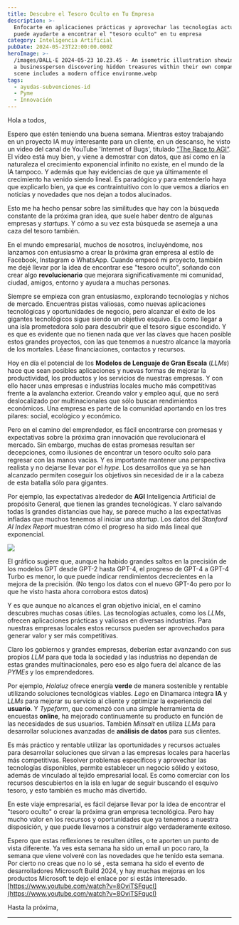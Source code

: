 ```yaml
---
title: Descubre el Tesoro Oculto en Tu Empresa
description: >-
  Enfocarte en aplicaciones prácticas y aprovechar las tecnologías actuales
  puede ayudarte a encontrar el "tesoro oculto" en tu empresa
category: Inteligencia Artificial
pubDate: 2024-05-23T22:00:00.000Z
heroImage: >-
  /images/DALL·E 2024-05-23 10.23.45 - An isometric illustration showing
  a businessperson discovering hidden treasures within their own company. The
  scene includes a modern office environme.webp
tags:
  - ayudas-subvenciones-id
  - Pyme
  - Innovación
---
```


Hola a todos,

Espero que estén teniendo una buena semana. Mientras estoy trabajando en un proyecto IA muy interesante para un cliente, en un descanso, he visto un video del canal de YouTube 'Internet of Bugs', titulado [“The Race to AGI”](https://www.youtube.com/watch?v=nkdZRBFtqSs\&t=12s "The Race of AGI"). El vídeo está muy bien, y viene a demostrar con datos, que así como en la naturaleza el crecimiento exponencial infinito no existe, en el mundo de la IA tampoco. Y además que hay evidencias de que ya últimamente el crecimiento ha venido siendo lineal. Es paradógico y para entenderlo haya que explicarlo bien, ya que es contraintuitivo con lo que vemos a diarios en noticias y novedades que nos dejan a todos alucinados.

Esto me ha hecho pensar sobre las similitudes que hay con la búsqueda constante de la próxima gran idea, que suele  haber dentro de algunas empresas y *startups*. Y cómo a su vez esta búsqueda se asemeja a una caza del tesoro también.

En el mundo empresarial, muchos de nosotros, incluyéndome, nos lanzamos con entusiasmo a crear la próxima gran empresa al estilo de Facebook, Instagram o WhatsApp. Cuando empecé mi proyecto, también me dejé llevar por la idea de encontrar ese "tesoro oculto", soñando con crear algo **revolucionario** que mejorara significativamente mi comunidad, ciudad, amigos, entorno y ayudara a muchas personas.

Siempre se empieza con gran entusiasmo, explorando tecnologías y nichos de mercado. Encuentras pistas valiosas, como nuevas aplicaciones tecnológicas y oportunidades de negocio, pero alcanzar el éxito de los gigantes tecnológicos sigue siendo un objetivo esquivo. Es como llegar a una isla prometedora solo para descubrir que el tesoro sigue escondido. Y es que es evidente que no tienen nada que ver las claves que hacen posible estos grandes proyectos, con las que tenemos a nuestro alcance la mayoría de los mortales. Léase financiaciones, contactos y recursos.

Hoy en día el potencial de los **Modelos de Lenguaje de Gran Escala** (*LLMs*) hace que sean posibles aplicaciones y nuevas formas de mejorar la productividad, los productos y los servicios de nuestras empresas. Y con ello hacer unas empresas e industrias locales mucho más competitivas frente a la avalancha exterior. Creando valor y empleo aquí, que no será deslocalizado por multinacionales que sólo buscan rendimientos económicos. Una empresa es parte de la comunidad aportando en los tres pilares: social, ecológico y económico.

Pero en el camino del emprendedor, es fácil encontrarse con promesas y expectativas sobre la próxima gran innovación que revolucionará el mercado. Sin embargo, muchas de estas promesas resultan ser decepciones, como ilusiones de encontrar un tesoro oculto solo para regresar con las manos vacías. Y es importante mantener una perspectiva realista y no dejarse llevar por el *hype*. Los desarrollos que ya se han alcanzado permiten coseguir los objetivos sin necesidad de ir a la cabeza de esta batalla sólo para gigantes.

Por ejemplo, las expectativas alrededor de **AGI** Inteligencia Artificial de propósito General, que tienen las grandes tecnológicas. Y claro salvando todas ls grandes distancias que hay, se parece mucho a las expectativas infladas que muchos tenemos al iniciar una *startup*. Los datos del *Stanford AI Index Report* muestran cómo el progreso ha sido más lineal que exponencial.

![](/images/8ad51ad5-b7e1-45a0-8ae4-2ec75141c5be_1116x478.webp)

El gráfico sugiere que, aunque ha habido grandes saltos en la precisión de los modelos GPT desde GPT-2 hasta GPT-4, el progreso de GPT-4 a GPT-4 Turbo es menor, lo que puede indicar rendimientos decrecientes en la mejora de la precisión. (No tengo los datos con el nuevo GPT-4o pero por lo que he visto hasta ahora corrobora estos datos)

Y es que aunque no alcances el gran objetivo inicial, en el camino descubres muchas cosas útiles. Las tecnologías actuales, como los *LLMs*, ofrecen aplicaciones prácticas y valiosas en diversas industrias. Para nuestras empresas locales estos recursos pueden ser aprovechados para generar valor y ser más competitivas.

Claro los gobiernos y grandes empresas, deberían estar avanzando con sus propios *LLM* para que toda la sociedad y las industrias no dependan de estas grandes multinacionales, pero eso es algo fuera del alcance de las *PYMEs* y los emprendedores.

Por ejemplo, *Holaluz* ofrece energía **verde** de manera sostenible y rentable utilizando soluciones tecnológicas viables. *Lego* en Dinamarca integra **IA** y *LLMs* para mejorar su servicio al cliente y optimizar la experiencia del **usuario**. Y *Typeform*, que comenzó con una simple herramienta de encuestas **online**, ha mejorado continuamente su producto en función de las necesidades de sus usuarios. También *Minsait* en utiliza *LLMs* para desarrollar soluciones avanzadas de **análisis de datos** para sus clientes.

Es más práctico y rentable utilizar las oportunidades y recursos actuales para desarrollar soluciones que sirvan a las empresas locales para hacerlas más competitivas. Resolver problemas específicos y aprovechar las tecnologías disponibles, permite establecer un negocio sólido y exitoso, además de vinculado al tejido empresarial local. Es como comerciar con los recursos descubiertos en la isla en lugar de seguir buscando el esquivo tesoro, y esto también es mucho más divertido.

En este viaje empresarial, es fácil dejarse llevar por la idea de encontrar el "tesoro oculto" o crear la próxima gran empresa tecnológica. Pero hay mucho valor en los recursos y oportunidades que ya tenemos a nuestra disposición, y que puede llevarnos a construir algo verdaderamente exitoso.

Espero que estas reflexiones te resulten útiles, o te aporten un punto de vista diferente. Ya ves esta semana ha sido un email un poco raro, la semana que viene volveré con las novedades que he tenido esta semana. Por cierto no creas que no lo sé , esta semana ha sido el evento de desarrolladores Microsoft Build 2024, y hay muchas mejoras en los productos Microsoft te dejo el enlace por si estás interesado.
[https://www.youtube.com/watch?v=8OviTSFqucI](https://www.youtube.com/watch?v=8OviTSFqucI)

Hasta la próxima,

***
